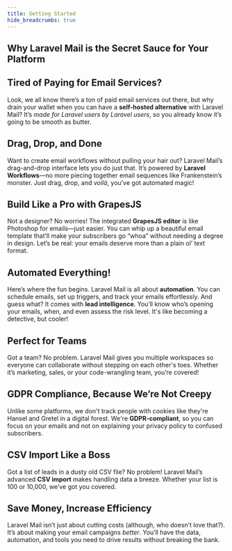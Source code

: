 ```yaml
---
title: Getting Started
hide_breadcrumbs: true
---
```


## Why Laravel Mail is the Secret Sauce for Your Platform

## Tired of Paying for Email Services?

Look, we all know there’s a ton of paid email services out there, but why drain your wallet when you can have a **self-hosted alternative** with Laravel Mail? It’s *made for Laravel users by Laravel users*, so you already know it’s going to be smooth as butter.

## Drag, Drop, and Done

Want to create email workflows without pulling your hair out? Laravel Mail’s drag-and-drop interface lets you do just that. It’s powered by **Laravel Workflows**—no more piecing together email sequences like Frankenstein’s monster. Just drag, drop, and *voilà*, you’ve got automated magic!

## Build Like a Pro with GrapesJS

Not a designer? No worries! The integrated **GrapesJS editor** is like Photoshop for emails—just easier. You can whip up a beautiful email template that’ll make your subscribers go “whoa” without needing a degree in design. Let’s be real: your emails deserve more than a plain ol’ text format.

## Automated Everything!

Here’s where the fun begins. Laravel Mail is all about **automation**. You can schedule emails, set up triggers, and track your emails effortlessly. And guess what? It comes with **lead intelligence**. You’ll know who’s opening your emails, when, and even assess the risk level. It's like becoming a detective, but cooler!

## Perfect for Teams

Got a team? No problem. Laravel Mail gives you multiple workspaces so everyone can collaborate without stepping on each other's toes. Whether it’s marketing, sales, or your code-wrangling team, you’re covered!

## GDPR Compliance, Because We’re Not Creepy

Unlike some platforms, we don't track people with cookies like they're Hansel and Gretel in a digital forest. We're **GDPR-compliant**, so you can focus on your emails and not on explaining your privacy policy to confused subscribers.

## CSV Import Like a Boss

Got a list of leads in a dusty old CSV file? No problem! Laravel Mail’s advanced **CSV import** makes handling data a breeze. Whether your list is 100 or 10,000, we’ve got you covered.

## Save Money, Increase Efficiency

Laravel Mail isn’t just about cutting costs (although, who doesn’t love that?). It’s about making your email campaigns *better*. You’ll have the data, automation, and tools you need to drive results without breaking the bank.


